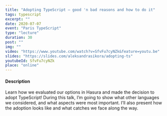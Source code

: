 ```yaml
---
title: "Adopting TypeScript — good 'n bad reasons and how to do it"
tags: typescript
excerpt: ""
date: 2020-07-07
event: "Paris TypeScript"
type: "lecture"
duration: 30
post: ""
img: ""
video: "https://www.youtube.com/watch?v=SfvFu7cyNZk&feature=youtu.be"
slides: "https://slides.com/aleksandrasikora/adopting-ts"
youtubeId: SfvFu7cyNZk
place: "online"
---
```


#### Description

Learn how we evaluated our options in Hasura and made the decision to adopt
TypeScript! During this talk, I’m going to show what other languages we
considered, and what aspects were most important. I’ll also present how the
adoption looks like and what catches we face along the way.
